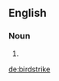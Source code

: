 {{also|bird strike}}
==English==

===Noun===
{{en-noun}}

# {{alternative form of|bird strike|lang=en}}

[[de:birdstrike]]